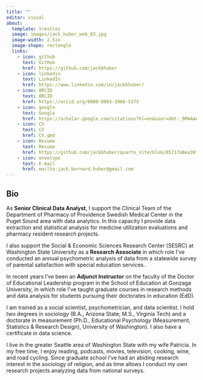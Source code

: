 ```yaml
---
title: ""
editor: visual
about: 
  template: trestles
  image: images/jack_huber_web_03.jpg
  image-width: 2.5in
  image-shape: rectangle
  links:
    - icon: github
      text: GitHub
      href: https://github.com/jackbhuber
    - icon: linkedin
      text: LinkedIn
      href: https://www.linkedin.com/in/jackbhuber/
    - icon: ORCID
      text: ORCID
      href: https://orcid.org/0000-0003-3968-537X
    - icon: google
      text: Google
      href: https://scholar.google.com/citations?hl=en&user=dUt-_9MAAAAJ&view_op=list_works&gmla=AJsN-F5ItHsXL2NzbPuomfVm6jO2FKvvwNDIQLS48WQwMDc8qF-fwqnUV95iJfCfNsf9IDbq3R1O4cHjP8RY4gMG8weuRyJlio-o0UUPJObSiBOCQJGJXNo
    - icon: CV
      text: CV
      href: CV.qmd
    - icon: Resume
      text: Resume
      href: https://github.com/jackbhuber/quarto_site/blob/05717a0ea36fdb98993ae8568f831496cc38ff32/JBH_Resume.pdf
    - icon: envelope
      text: E-mail
      href: mailto:jack.bernard.huber@gmail.com
---
```


## Bio

As **Senior Clinical Data Analyst**, I support the Clinical Team of the Department of Pharmacy of Providence Swedish Medical Center in the Puget Sound area with data analytics. In this capacity I provide data extraction and statistical analysis for medicine utilization evaluations and pharmacy resident research projects.

I also support the Social & Economic Sciences Research Center (SESRC) at Washington State University as a **Research Associate** in which role I've conducted an annual psychometric analysis of data from a statewide survey of parental satisfaction with special education services.

In recent years I've been an **Adjunct Instructor** on the faculty of the Doctor of Educational Leadership program in the School of Education at Gonzaga University, in which role I've taught graduate courses in research methods and data analysis for students pursuing their doctorates in education (EdD).

I am trained as a social scientist, psychometrician, and data scientist. I hold two degrees in sociology (B.A., Arizona State; M.S., Virginia Tech) and a doctorate in measurement (Ph.D., Educational Psychology (Measurement, Statistics & Research Design), University of Washington). I also have a certificate in data science.

I live in the greater Seattle area of Washington State with my wife Patricia. In my free time, I enjoy reading, podcasts, movies, television, cooking, wine, and road cycling. Since graduate school I've had an abiding research interest in the sociology of religion, and as time allows I conduct my own research projects analyzing data from national surveys.
